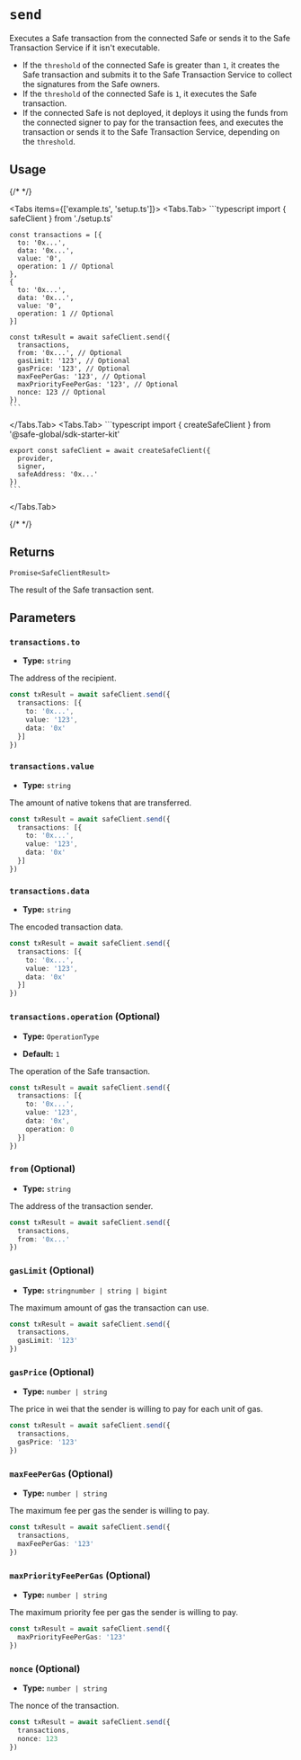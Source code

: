
# `send`

Executes a Safe transaction from the connected Safe or sends it to the Safe Transaction Service if it isn't executable.

- If the `threshold` of the connected Safe is greater than `1`, it creates the Safe transaction and submits it to the Safe Transaction Service to collect the signatures from the Safe owners.
- If the `threshold` of the connected Safe is `1`, it executes the Safe transaction.
- If the connected Safe is not deployed, it deploys it using the funds from the connected signer to pay for the transaction fees, and executes the transaction or sends it to the Safe Transaction Service, depending on the `threshold`.


## Usage

{/* <!-- vale off --> */}

<Tabs items={['example.ts', 'setup.ts']}>
  <Tabs.Tab>
    ```typescript
    import { safeClient } from './setup.ts'

    const transactions = [{
      to: '0x...',
      data: '0x...',
      value: '0',
      operation: 1 // Optional
    },
    {
      to: '0x...',
      data: '0x...',
      value: '0',
      operation: 1 // Optional
    }]

    const txResult = await safeClient.send({
      transactions,
      from: '0x...', // Optional
      gasLimit: '123', // Optional
      gasPrice: '123', // Optional
      maxFeePerGas: '123', // Optional
      maxPriorityFeePerGas: '123', // Optional
      nonce: 123 // Optional
    })
    ```
  </Tabs.Tab>
  <Tabs.Tab>
    ```typescript
    import { createSafeClient } from '@safe-global/sdk-starter-kit'

    export const safeClient = await createSafeClient({
      provider,
      signer,
      safeAddress: '0x...'
    })
    ```
  </Tabs.Tab>
</Tabs>

{/* <!-- vale on --> */}

## Returns

`Promise<SafeClientResult>`

The result of the Safe transaction sent.

## Parameters

### `transactions.to`

- **Type:** `string`

The address of the recipient.

```typescript focus=3
const txResult = await safeClient.send({
  transactions: [{
    to: '0x...',
    value: '123',
    data: '0x'
  }]
})
```

### `transactions.value`

- **Type:** `string`

The amount of native tokens that are transferred.

```typescript focus=4
const txResult = await safeClient.send({
  transactions: [{
    to: '0x...',
    value: '123',
    data: '0x'
  }]
})
```

### `transactions.data`

- **Type:** `string`

The encoded transaction data.

```typescript focus=5
const txResult = await safeClient.send({
  transactions: [{
    to: '0x...',
    value: '123',
    data: '0x'
  }]
})
```

### `transactions.operation` (Optional)

- **Type:** `OperationType`

- **Default:** `1`

The operation of the Safe transaction.

```typescript focus=6
const txResult = await safeClient.send({
  transactions: [{
    to: '0x...',
    value: '123',
    data: '0x',
    operation: 0
  }]
})
```

### `from` (Optional)

- **Type:** `string`

The address of the transaction sender.

```typescript focus=3
const txResult = await safeClient.send({
  transactions,
  from: '0x...'
})
```

### `gasLimit` (Optional)

- **Type:** `stringnumber | string | bigint`

The maximum amount of gas the transaction can use.

```typescript focus=3
const txResult = await safeClient.send({
  transactions,
  gasLimit: '123'
})
```

### `gasPrice` (Optional)

- **Type:** `number | string`

The price in wei that the sender is willing to pay for each unit of gas.

```typescript focus=3
const txResult = await safeClient.send({
  transactions,
  gasPrice: '123'
})
```

### `maxFeePerGas` (Optional)

- **Type:** `number | string`

The maximum fee per gas the sender is willing to pay.

```typescript focus=3
const txResult = await safeClient.send({
  transactions,
  maxFeePerGas: '123'
})
```

### `maxPriorityFeePerGas` (Optional)

- **Type:** `number | string`

The maximum priority fee per gas the sender is willing to pay.

```typescript focus=3
const txResult = await safeClient.send({
  maxPriorityFeePerGas: '123'
})
```

### `nonce` (Optional)

- **Type:** `number | string`

The nonce of the transaction.

```typescript focus=3
const txResult = await safeClient.send({
  transactions,
  nonce: 123
})
```
